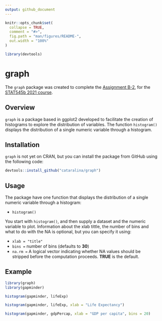 ```yaml
---
output: github_document
---
```


<!-- README.md is generated from README.Rmd. Please edit that file -->

```r
knitr::opts_chunk$set(
  collapse = TRUE,
  comment = "#>",
  fig.path = "man/figures/README-",
  out.width = "100%"
)
```

```r
library(devtools)
```



# graph


The `graph` package was created to complete the [Assignment B-2](https://stat545.stat.ubc.ca/assignments/assignment-b2/), for the [STAT545b 2021 course](https://stat545.stat.ubc.ca/).


## Overview

`graph` is a package based in ggplot2 developed to facilitate the creation of histograms to explore the distribution of variables. The function `histogram()` displays the distribution of a single numeric variable through a histogram.


## Installation

`graph` is not yet on CRAN, but you can install the package from GitHub using the following code:


```r
devtools::install_github("cataralina/graph")
```

## Usage

The package have one function that displays the distribution of a single numeric variable
through a histogram:

+ `histogram()`

You start with `histogram()`, and then supply a dataset and the numeric variable to plot. Information about the xlab tittle, the number of bins and what to do with the NA is optional, but you can specify it using:


+ `xlab = "title"`    
+ `bins =` number of bins (defaults to **30**)    
+ `na.rm =` A logical vector indicating whether NA values should be stripped before the computation proceeds. **TRUE** is the default.


## Example


```r
library(graph)
library(gapminder)
```

```r
histogram(gapminder, lifeExp)
```

```r
histogram(gapminder, lifeExp, xlab = "Life Expectancy")
```

```r
histogram(gapminder, gdpPercap, xlab = "GDP per capita", bins = 20)
```

